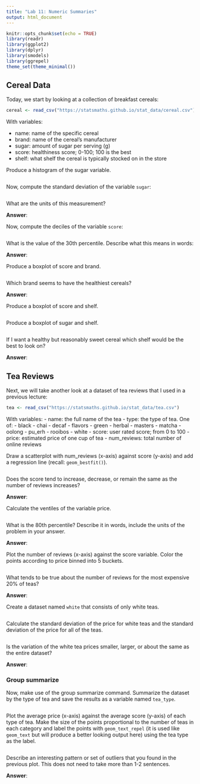 ```yaml
---
title: "Lab 11: Numeric Summaries"
output: html_document
---
```


```r
knitr::opts_chunk$set(echo = TRUE)
library(readr)
library(ggplot2)
library(dplyr)
library(smodels)
library(ggrepel)
theme_set(theme_minimal())
```


## Cereal Data

Today, we start by looking at a collection of breakfast cereals:

```r
cereal <- read_csv("https://statsmaths.github.io/stat_data/cereal.csv")
```

With variables:

- name: name of the specific cereal
- brand: name of the cereal's manufacturer
- sugar: amount of sugar per serving (g)
- score: healthiness score; 0-100; 100 is the best
- shelf: what shelf the cereal is typically stocked on in the store

Produce a histogram of the sugar variable.

```r

```

Now, compute the standard deviation of the variable `sugar`:

```r

```

What are the units of this measurement?


**Answer**:

Now, compute the deciles of the variable `score`:

```r

```

What is the value of the 30th percentile. Describe what this means in words:

**Answer**:

Produce a boxplot of score and brand.

```r

```

Which brand seems to have the healthiest cereals?

**Answer**:

Produce a boxplot of score and shelf.

```r

```

Produce a boxplot of sugar and shelf.

```r

```

If I want a healthy but reasonably sweet cereal which shelf would be the
best to look on?

**Answer**:

## Tea Reviews

Next, we will take another look at a dataset of tea reviews that I used in
a previous lecture:

```r
tea <- read_csv("https://statsmaths.github.io/stat_data/tea.csv")
```

With variables:
- name: the full name of the tea
- type: the type of tea. One of:
    - black
    - chai
    - decaf
    - flavors
    - green
    - herbal
    - masters
    - matcha
    - oolong
    - pu_erh
    - rooibos
    - white
- score: user rated score; from 0 to 100
- price: estimated price of one cup of tea
- num_reviews: total number of online reviews

Draw a scatterplot with num_reviews (x-axis) against score (y-axis) and add a
regression line (recall: `geom_bestfit()`).

```r

```

Does the score tend to increase, decrease, or remain the same as the number
of reviews increases?

**Answer**:

Calculate the ventiles of the variable price.

```r

```

What is the 80th percentile? Describe it in words, include the units of the
problem in your answer.

**Answer**:

Plot the number of reviews (x-axis) against the score variable. Color
the points according to price binned into 5 buckets.

```r

```

What tends to be true about the number of reviews for the most expensive
20% of teas?

**Answer**:

Create a dataset named `white` that consists of only white teas.

```r

```

Calculate the standard deviation of the price for white teas and the
standard deviation of the price for all of the teas.

```r

```

Is the variation of the white tea prices smaller, larger, or about the same
as the entire dataset?

**Answer**:

### Group summarize

Now, make use of the group summarize command. Summarize the dataset by the
type of tea and save the results as a variable named `tea_type`.

```r

```

Plot the average price (x-axis) against the average score (y-axis) of
each type  of tea. Make the size of the points proportional to the number
of teas in each category and label the points with `geom_text_repel` (it is
used like `geom_text` but will produce a better looking output here) using the
tea type as the label.

```r

```

Describe an interesting pattern or set of outliers that you found in the
previous plot. This does not need to take more than 1-2 sentences.

**Answer**:

